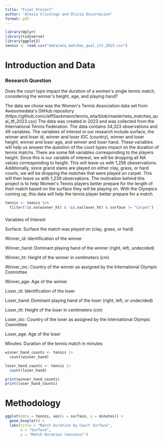 ```yaml
---
title: "Final Project"
author: "Alexia Crisologo and Olivia Encarnacion"
format: pdf
---
```


```r
library(dplyr)
library(tidyverse)
library(ggplot2)
tennis <- read.csv("data/wta_matches_qual_itf_2023.csv")
```

# Introduction and Data

### Research Question

Does the court type impact the duration of a women\'s single tennis match, considering the winner\'s height, age, and playing hand?

The data we chose was the Women\'s Tennis Association data set from Awesomedata\'s GitHub repository (https://github.com/JeffSackmann/tennis_wta/blob/master/wta_matches_qual_itf_2023.csv) The data was created in 2023 and was collected from the International Tennis Federation. The data contains 34,323 observations and 49 variables. The variables of interest in our research include surface, the winner and loser id, winner and loser IOC (country), winner and loser height, winner and loser age, and winner and loser hand. These variables will help us answer the question of the court types impact on the duration of tennis matchs. There are some NA variables corresponding to the players height. Since this is our variable of interest, we will be dropping all NA values corresponding to height. This will leave us with 1,256 obeservations. Additionally, since grand slams are played on either clay, grass, or hard courts, we will be dropping the matches that were played on carpet. This will then leave us with 1,239 observations. The motivation behind this project is to help Women\'s Tennis players better prepare for the length of their match based on the surface they will be playing on. With the Olympics coming up, this data will help the tennis player better prepare for a match. 

```r
tennis <- tennis %>%
  filter(!is.na(winner_ht) & !is.na(loser_ht) & surface != "Carpet")

```

### 
Variables of Interest

Surface: Surface the match was played on (clay, grass, or hard)

Winner_id: Identification of the winner

Winner_hand: Dominant playing hand of the winner (right, left, undecided)

Winner_ht: Height of the winner in centimeters (cm)

Winner_ioc: Country of the winner as assigned by the International Olympic Committee

Winner_age: Age of the winner

Loser_id: Identification of the loser

Loser_hand: Dominant playing hand of the loser (right, left, or undecided)

Loser_ht: Height of the loser in centimeters (cm)

Loser_ioc: Country of the loser as assigned by the International Olympic Committee

Loser_age: Age of the loser

Minutes: Duration of the tennis match in minutes

```r
winner_hand_counts <- tennis |>
  count(winner_hand)

loser_hand_counts <- tennis |>
  count(loser_hand)

print(winner_hand_counts)
print(loser_hand_counts)

```

# Methodology

```r
ggplot(data = tennis, aes(x = surface, y = minutes)) +
  geom_boxplot() +
  labs(title = "Match Duration by Court Surface",
       x = "Surface",
       y = "Match Duration (minutes)")
```
